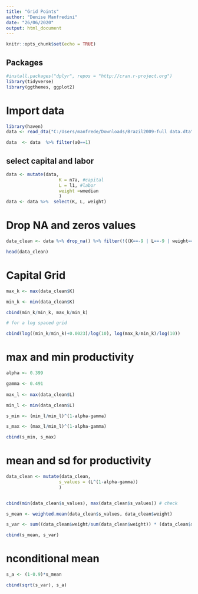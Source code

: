```yaml
---
title: "Grid Points"
author: "Denise Manfredini"
date: "26/06/2020"
output: html_document
---
```


```r
knitr::opts_chunk$set(echo = TRUE)
```


## Packages
```r
#install.packages("dplyr", repos = "http://cran.r-project.org")
library(tidyverse)
library(ggthemes, ggplot2)
```

# Import data
```r
library(haven)
data <- read_dta("C:/Users/manfrede/Downloads/Brazil2009-full data.dta")

data  <- data  %>% filter(a0==1)
```



## select capital and labor

```r
data <- mutate(data,
                    K = n7a, #capital
                    L = l1, #labor
                    weight =wmedian
                    ) 
data <- data %>%  select(K, L, weight) 
```

# Drop NA and zeros values
```r
data_clean <- data %>% drop_na() %>% filter(!((K==-9 | L==-9 | weight==-9))) %>% filter(!((K<=0 | L<=0 | weight<=0)))

head(data_clean)
```

# Capital Grid

```r
max_k <- max(data_clean$K)

min_k <- min(data_clean$K)

cbind(min_k/min_k, max_k/min_k)

# for a log spaced grid

cbind(log((min_k/min_k)+0.0023)/log(10), log(max_k/min_k)/log(10))
```

# max and min productivity

```r
alpha <- 0.399

gamma <- 0.491
  
max_l <- max(data_clean$L)

min_l <- min(data_clean$L)

s_min <- (min_l/min_l)^(1-alpha-gamma)

s_max <- (max_l/min_l)^(1-alpha-gamma)

cbind(s_min, s_max)

```

# mean and sd for productivity

```r
data_clean <- mutate(data_clean,
                    s_values = (L^(1-alpha-gamma))
                    ) 


cbind(min(data_clean$s_values), max(data_clean$s_values)) # check 

s_mean <- weighted.mean(data_clean$s_values, data_clean$weight)

s_var <- sum((data_clean$weight/sum(data_clean$weight)) * (data_clean$s_values - s_mean)^2)

cbind(s_mean, s_var)

```
# nconditional mean

```r
s_a <- (1-0.9)*s_mean

cbind(sqrt(s_var), s_a)

```